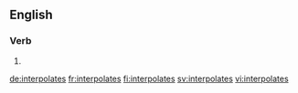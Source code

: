 ==English==

===Verb===
{{head|en}}

# {{en-third-person singular of|interpolate}}

[[de:interpolates]]
[[fr:interpolates]]
[[fi:interpolates]]
[[sv:interpolates]]
[[vi:interpolates]]